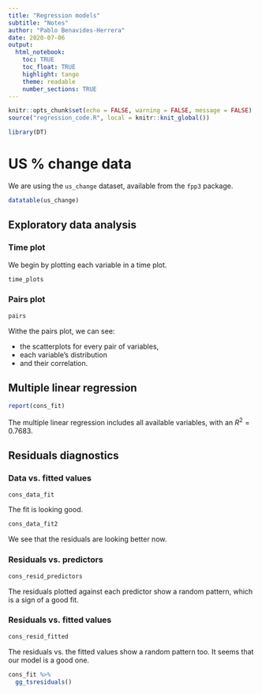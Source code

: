 ```yaml
---
title: "Regression models"
subtitle: "Notes"
author: "Pablo Benavides-Herrera"
date: 2020-07-06
output: 
  html_notebook:
    toc: TRUE
    toc_float: TRUE
    highlight: tango
    theme: readable
    number_sections: TRUE
---
```


```r
knitr::opts_chunk$set(echo = FALSE, warning = FALSE, message = FALSE)
source("regression_code.R", local = knitr::knit_global())
```

```r
library(DT)
```

# US % change data 

We are using the `us_change` dataset, available from the `fpp3` package.

```r
datatable(us_change)
```

## Exploratory data analysis

### Time plot

We begin by plotting each variable in a time plot.

```r
time_plots
```

### Pairs plot

```r
pairs
```

Withe the pairs plot, we can see:

- the scatterplots for every pair of variables, 
- each variable's distribution 
- and their correlation. 


## Multiple linear regression {.smaller}

```r
report(cons_fit)
```

<div class="notes">
The multiple linear regression includes all available variables, with an $R^2 = 0.7683$.
</div>

## Residuals diagnostics

### Data vs. fitted values

```r
cons_data_fit
```

<div class="notes">
The fit is looking good.
</div>

```r
cons_data_fit2
```

<div class="notes">
We see that the residuals are looking better now.
</div>

### Residuals vs. predictors

```r
cons_resid_predictors
```

<div class="notes">
The residuals plotted against each predictor show a random pattern, which is a sign of a good fit.
</div>

### Residuals vs. fitted values

```r
cons_resid_fitted
```

<div class="notes">
The residuals vs. the fitted values show a random pattern too. It seems that our model is a good one.
</div>


```r
cons_fit %>% 
  gg_tsresiduals()
```

